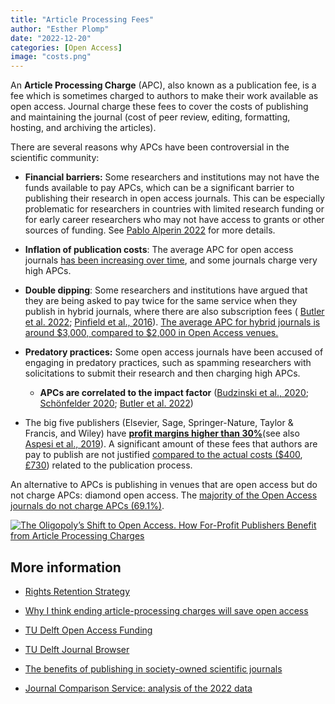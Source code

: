 ```yaml
---
title: "Article Processing Fees"
author: "Esther Plomp"
date: "2022-12-20"
categories: [Open Access]
image: "costs.png"
---
```


An **Article Processing Charge** (APC), also known as a publication fee, is a fee which is sometimes charged to authors to make their work available as open access. Journal charge these fees to cover the costs of publishing and maintaining the journal (cost of peer review, editing, formatting, hosting, and archiving the articles).

There are several reasons why APCs have been controversial in the scientific community:

-   **Financial barriers:** Some researchers and institutions may not have the funds available to pay APCs, which can be a significant barrier to publishing their research in open access journals. This can be especially problematic for researchers in countries with limited research funding or for early career researchers who may not have access to grants or other sources of funding. See [Pablo Alperin 2022](https://www.nature.com/articles/d41586-022-03201-w) for more details.

-   **Inflation of publication costs**: The average APC for open access journals [has been increasing over time](https://www.jisc.ac.uk/reports/apcs-and-subscriptions), and some journals charge very high APCs.

-   **Double dipping**: Some researchers and institutions have argued that they are being asked to pay twice for the same service when they publish in hybrid journals, where there are also subscription fees ( [Butler et al. 2022](https://zenodo.org/record/7158818#.Y5IMKX2ZOUn); [Pinfield et al., 2016](https://doi.org/10.1002/asi.23446)). [The average APC for hybrid journals is around \$3,000, compared to \$2,000 in Open Access venues.](https://peerj.com/articles/2264/)

-   **Predatory practices:** Some open access journals have been accused of engaging in predatory practices, such as spamming researchers with solicitations to submit their research and then charging high APCs.

    -   **APCs are correlated to the impact factor** ([Budzinski et al., 2020](https://doi.org/10.1007/s11192-020-03578-3); [Schönfelder 2020](https://doi.org/10.1162/qss_a_00015); [Butler et al. 2022](https://zenodo.org/record/7158818#.Y5IMKX2ZOUn))

-   The big five publishers (Elsevier, Sage, Springer-Nature, Taylor & Francis, and Wiley) have [**profit margins higher than 30%**](https://doi.org/10.1371/journal.pone.0127502)(see also [Aspesi et al., 2019](https://doi.org/10.31229/osf.io/58yhb)). A significant amount of these fees that authors are pay to publish are not justified [compared to the actual costs (\$400](https://f1000research.com/articles/10-20/v2), [£730](https://figshare.com/articles/online_resource/Dimensions_and_Society_Publishers_Coalition_Members_Report_a_shared_commitment_to_open_scholarship/21922404)) related to the publication process.

An alternative to APCs is publishing in venues that are open access but do not charge APCs: diamond open access. The [majority of the Open Access journals do not charge APCs (69.1%)](https://zenodo.org/record/7158818#.Y5IMKX2ZOUn).

[![The Oligopoly's Shift to Open Access. How For-Profit Publishers Benefit from Article Processing Charges](images/paste-A1FE8743.png){fig-alt="A preprint by ScholCommLab has examined the total amount of APCs paid to the oligopoly of academic publishers for publishign gold and hybrid articles in 2015-2018. One of the key findings was that authors paid 1.06 dollar for publishing."}](https://zenodo.org/record/7158818#.Y5IMKX2ZOUn)

## **More information**

-   [Rights Retention Strategy](https://estherplomp.github.io/TNW-OS-support/posts/open-access-rights-retention/)

-   [Why I think ending article-processing charges will save open access](https://www.nature.com/articles/d41586-022-03201-w)

-   [TU Delft Open Access Funding](https://www.tudelft.nl/en/library/library-for-researchers/library-for-researchers/publishing-outreach/open-access-funding)

-   [TU Delft Journal Browser](https://www.tudelft.nl/en/library/library-for-researchers/library-for-researchers/publishing-outreach/journal-browser)

-   [The benefits of publishing in society-owned scientific journals](https://doi.org/10.1111/avsc.12705)

-   [Journal Comparison Service: analysis of the 2022 data](https://www.coalition-s.org/blog/journal-comparison-service-analysis-of-the-2022-data/)

